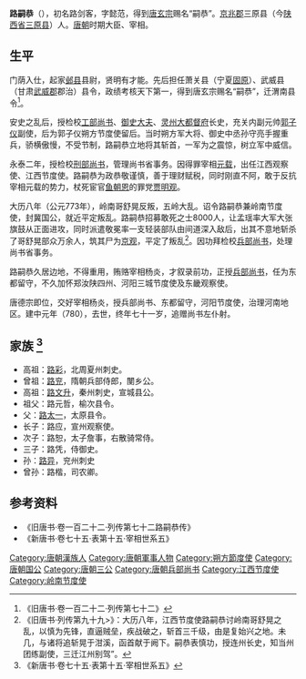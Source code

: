 '''路嗣恭'''（{{bd|710年||780年}}），初名路剑客，字懿范，得到[[唐玄宗|唐玄宗]]赐名“嗣恭”。[[京兆郡|京兆郡]]三原县（今[[陕西省|陕西省]][[三原县|三原县]]）人。[[唐朝|唐朝]]时期大臣、宰相。

== 生平 ==
门荫入仕，起家[[邺县|邺县]]县尉，贤明有才能。先后担任萧关县（宁夏[[固原|固原]]）、武威县（甘肃[[武威郡|武威郡]]郡治）县令，政绩考核天下第一，得到唐玄宗赐名“嗣恭”，迁渭南县令<ref>《旧唐书·卷一百二十二·列传第七十二》</ref>。

安史之乱后，授检校[[工部尚书|工部尚书]]、[[御史大夫|御史大夫]]、[[灵州大都督府|灵州大都督府]]长史，充关内副元帅[[郭子仪|郭子仪]]副使，后为郭子仪朔方节度使留后。当时朔方军大将、御史中丞孙守亮手握重兵，骄横傲慢，不受节制，路嗣恭立地将其斩首，一军为之震惊，树立军中威信。

永泰二年，授检校[[刑部尚书|刑部尚书]]，管理尚书省事务。因得罪宰相[[元载|元载]]，出任江西观察使、江西节度使。路嗣恭为政恭敬谨慎，善于理财赋税，同时刚直不阿，敢于反抗宰相元载的势力，杖死宦官[[鱼朝恩|鱼朝恩]]的罪党[[贾明观|贾明观]]。

大历八年（公元773年），岭南哥舒晃反叛，五岭大乱。诏令路嗣恭兼岭南节度使，封冀国公，就近平定叛乱。路嗣恭招募敢死之士8000人，让孟瑶率大军大张旗鼓从正面进攻，同时派遣敬冕率一支轻装部队由间道深入敌后，出其不意地斩杀了哥舒晃部众万余人，筑其尸为[[京观|京观]]，平定了叛乱<ref>《旧唐书·列传第九十九>》：大历八年，江西节度使路嗣恭讨岭南哥舒晃之乱，以慎为先锋，直逼贼垒，疾战破之，斩首三千级，由是复始兴之地。未几，与诸将追斩晃于泔溪，函首献于阙下。嗣恭表慎功，授连州长史，知当州团练副使，三迁江州别驾”。</ref>。因功拜检校[[兵部尚书|兵部尚书]]，处理尚书省事务。

路嗣恭久居边地，不得重用，贿赂宰相杨炎，才叙录前功，正授[[兵部尚书|兵部尚书]]，任为东都留守，不久加怀郑汝陕四州、河阳三城节度使及东畿观察使。

唐德宗即位，交好宰相杨炎，授兵部尚书、东都留守，河阳节度使，治理河南地区。建中元年（780），去世，终年七十一岁，追赠尚书左仆射。
== 家族 <ref>《新唐书·卷七十五·表第十五·宰相世系五》</ref>==
*高祖：[[路彩|路彩]]，北周夏州刺史。
*曾祖：[[路兖|路兖]]，隋朝兵部侍郎，閺乡公。
*高祖：[[路文升|路文升]]，秦州刺史，宣城县公。
*祖父：路元哲，榆次县令。
*父：[[路太一|路太一]]，太原县令。
*长子：路应，宣州观察使。
*次子：路恕，太子詹事，右散骑常侍。
*三子：路凭，侍御史。
*孙：[[路异|路异]]，兖州刺史
*曾孙：路楷，司农卿。

== 参考资料 ==
*《旧唐书·卷一百二十二·列传第七十二路嗣恭传》
*《新唐书·卷七十五·表第十五·宰相世系五》

[[Category:唐朝漢族人|Category:唐朝漢族人]]
[[Category:唐朝軍事人物|Category:唐朝軍事人物]]
[[Category:朔方節度使|Category:朔方節度使]]
[[Category:唐朝国公|Category:唐朝国公]]
[[Category:唐朝三公|Category:唐朝三公]]
[[Category:唐朝兵部尚书|Category:唐朝兵部尚书]]
[[Category:江西节度使|Category:江西节度使]]
[[Category:岭南节度使|Category:岭南节度使]]